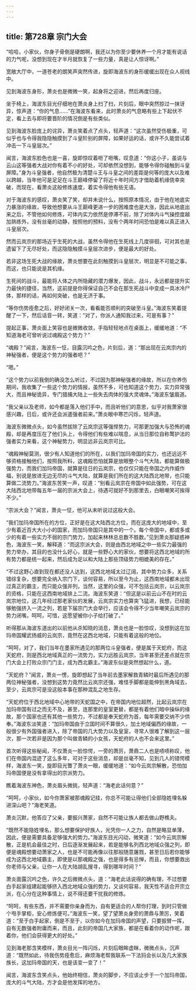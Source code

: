 ```yaml
---
---
---
```

title: 第728章 宗门大会
---



“哈哈，小家伙，你身子骨倒是硬朗啊，我还以为你至少要休养一个月才能有说话的力气呢，没想到现在才半月就恢复了一些力量，真是让人惊讶啊。”

宽敞大厅中，一道苍老的朗笑声突然传进，旋即海波东的身形缓缓出现在众人视线中。

见到海波东身形，萧炎也是微微一笑，起身将之迎进，然后再度归座。

坐于椅上，海波东目光仔细地在萧炎身上扫了扫，片刻后，眼中突然掠过一抹讶异，惊声道：“你的气息……”在海波东看来，此时萧炎的气息略有些上下起伏不定，看上去与即将要晋阶的情况倒是有些类似。

见到海波东脸庞上的诧异，萧炎笑着点了点头，轻声道：“这次虽然受伤极重，可似乎也与令得我隐隐触摸到了斗皇阶别的屏障，如果好运的话，或许不久能尝试着冲击一下斗皇层次。”

闻言，海波东脸色也是一喜，旋即惊叹着咂了咂嘴，叹息道：“你这小子，虽说与云山这等强者大战对你有着不小的好处，可却依然没想到，能够令得你碰触到斗皇屏障。”身为斗皇强者，他自然极为清楚斗王与斗皇之间的差距是何等的庞大以及难以跨越，当年他可是足足在斗王巅峰停留了将近十年时间方才借助着机缘侥幸突破，而现在，看萧炎这般修炼速度，着实令得他有些无语。

对于海波东的感叹，萧炎笑了笑，却并未说什么，按照原本情况，由于他在地底实力暴涨的缘故，导致他想要从斗王巅峰更进一步的困难度也是大涨，因此从地底出来之后，不管他如何修炼，可体内实力依然是停滞不前，除了对体内斗气操控度越加熟练外，没有丝毫的动静，按照他的预料，没有个两年时间恐怕是难以真正进入斗皇层次。

然而云岚宗的那场近乎生死的大战，虽然令得他在生死线上几度徘徊，可对其也是遗留下了无尽好处，而这隐隐触摸斗皇层次进步，便是最大的好处。

若非这场生死大战的缘故，萧炎想要在此刻触摸到斗皇层次，明显是不可能之事，而这，也只能说是其机缘。

生死间的战斗，最能将人体之内所隐藏的潜力爆发，因此，战斗，永远都是提升实力最快的捷径，当然，这前提是你得保证自己不会在那生死战斗中变成一具冰冷尸体，那样的话，再如何突破，也是无济于事。

“等你伤势痊愈之后，好好闭关一次，看看能否顺利的突破至斗皇。”海波东笑着提醒了一下，然后话音一转，笑道：“对了，你派人通知我过来，可是有事？”

提起正事，萧炎面上笑容也是微微收敛，手指轻轻地点在桌面上，缓缓地道：“不知道海老可曾听说过魂殿这个势力？”

“魂殿？”闻言，海波东一怔，目露沉吟之色，片刻后，道：“那出现在云岚宗内的神秘强者，便是这个势力的强者吧？”

“嗯。”

“这个势力以前我倒的确没怎么听过，不过因为那神秘强者的缘故，所以在你养伤期间，我收集了一些这个势力的情报，虽然不多，可也知道这个势力，实力异常强大，而且神秘诡异，专门猎捕大陆上一些失去肉体的强大灵魂体。”海波东皱眉道。

“我父亲以及老师，如今都是落入他们手中，而且听他们的意思，似乎对我萧家很感兴趣，日后，或许还会派遣强者前来。”萧炎眼中寒芒闪烁，轻声道。

海波东微微点头，如今虽然拔除了云岚宗这等强悍势力，可那更加强大与恐怖的魂殿，却是再度压在了他们头上，令得他们有些难以喘息，从当日那位自称鹜护法的强者实力来看，这个神秘势力，明显远非云岚宗可比。

“魂殿神秘莫测，很少有人知道他们的所在，以我们加玛帝国的实力，也还远远不够资格接触他们，按照我所料，这魂殿恐怕就算是放眼整个斗气大陆，都能算做极强势力，而我们加玛帝国，就算是往日的云岚宗，也仅仅只能在帝国之内作威作福，别说是放进无边无尽的斗气大陆，就算是我们所在的这大陆西北地带，也只能算做二流势力。”海波东苦笑一声，叹道：“别看云岚宗在帝国中如此强势，可在这大陆西北地带每五年一届的宗派大会上，待遇可就好不到那里去，白眼嘲笑可挨得不少。”

“宗派大会？”闻言，萧炎一怔，他可从未听说过这般大会。

“我们加玛帝国所在的方位，正好是在这大陆西北方位，而在这庞大的地域中，至少有着近百大大小小的国家，而加玛帝国只是其中的一个。每个帝国中，都或多或少的有着一些实力不弱的宗门势力，加起来林林总总数不胜数。”见到萧炎那疑惑神色，海波东一笑，解释道：“而这宗派大会，则是由西北地域之中一些实力最强的势力举办，其目的也没什么好心，就是一些野心大的家伙，想要将这西北地域的所有势力都是统一起来，然后成为足以和大陆上那些顶级势力相媲美的存在。”

“不过这野心直到现在都还没人达到，这西北地域太过辽阔，其中势力众多，关系错综复杂，想要完全纳入宗门下，谈何容易，所以至今为止，这西南地域都未出现过真正的霸主，而只能众强并列，当然，这里的众强，可不包括云岚宗，以云岚宗的资格，只能在这西南地域排上二流。海波东笑道：“但这是以前云山不在时的云岚宗地位，这几年经过那老家伙的发展，云岚宗实力也算突飞猛进，我想，已经能够勉强挤入一流之列，若是下届宗门大会举行，应该会令得不少当年嘲笑云岚宗的势力闭嘴，呵呵，可惜，这愿望被你小子给打破了。”

听得那从海波东道出的以前他从杀知晓的消息，萧炎也是一脸惊叹，没想到这在加玛帝国耀武扬威的云岚宗，竟然在这西北地域，只能有着这般的地位。

“呵呵，对了，我们当年在墨家所遇见的那两位斗皇强者，便是属于天蛇府，而这天蛇府，则是西北地域真正的一流势力，实力远胜云岚宗，当年甚至还差点就在宗门大会上打败众宗门门主，成为西北霸主。”海波东似是突然想起什么，道。

“天蛇府？”闻言，萧炎一愣，旋即想起了当年前去墨家解救青鳞时最后所遇见的那两位神秘强者，没想到这势力竟然比云岚宗还强，难怪手脚都是能伸到黑角域去，至少，云岚宗可是没这般本事在那种混乱之地生存。

“天蛇府位于西北地域中心地带的天蛇国之中，在帝国内地位超然，比起云岚宗在加玛帝国有过之而无不及，甚至，连那里的皇室更替，都是有着他们暗中操纵的缘故，那个国家也还有其他一些势力，不过都是奉天蛇府为首，每年需要交纳不少供奉。”海波东淡笑道：“加玛帝国由于立国时间不算很久，加土地域偏西的缘故，一般很少有外国强者进入，除了帝国的几大势力以及皇室，寻常人很难了解到这一层次，那一次若非是因为那个叫做青鳞的小女孩，天蛇府的人也不会来这里。”

首次听得这些秘闻，不仅萧炎一脸惊愕，一旁的萧厉，萧鼎二人也是啧啧称叹，他们在帝国内混迹了这么多年，可对于这些消息，却是丝毫不知，见到几人的错愕模样，海波东一笑，旋即目光瞥了萧炎一眼，缓缓地道：“如今云岚宗解散，恐怕加玛帝国便是没有拿得出的宗派势力。

瞧着海波东神色，萧炎眉头微挑，轻声道：“海老此话何意？”

“呵呵，小家伙，如今你萧家被那魂殿记挂，你总不可能让得他们全部隐姓埋名躲进深山吧？”海老笑道。

萧炎沉默，他答应了父亲，要振兴萧家，自然不可能让族人都去做山野樵夫。

“既然不能隐姓埋名，那么想要保护好族人，光凭你一人之力，自然是略显单薄，因此，便是需要具备足够强大的势力。”海波东目光闪动，微笑道：“如今云岚宗解散，正是机会最佳之时，日后逐渐发展起来，若是能够名列西北地域众强之列，即便是魂殿想要动萧家之人，也是不可能再像以往那般随意屠戮，甚至日后若你能够成为这西北地域霸主，即使是以那魂殿之强，也是得多有忌惮，而且，你想要救出你老师与父亲，让你一人在大陆胡乱搜寻，得到哪年时间？”

萧炎面露沉吟之色，许久之后微微点头，道：“海老此话说得的确有理，不过想要白手起家组建起能够挤入西北地域众强的势力，又谈何容易，我天性不适合开宗立派，在心分在这种事情上，说不得还要干扰我的修炼。

“呵呵，有些东西，并不需要你亲身而为，自有更适合的人帮你打理，到时只管做个甩手掌柜，安心修炼便可。”海波东一笑，望了望萧炎身旁的萧鼎与萧厉，笑着道：“至于白手起家，倒是不至于，以你如今在加玛帝国的声望，只要振臂一挥，自有无数强者附庸而来，而且，此刻的帝国几大家族，都是在看着你的动作呢，跟着你，他们会获得更大的好处。”

见到海老那含笑模样，萧炎目光一阵闪烁，片刻后眼眸虚眯，微微点头，沉声道：“既然如此，待我伤势痊愈后，麻烦海老帮我联系一下法犸会长以及几大家族族长，这加玛帝国的天，也是该变一变了！”

闻言，海波东含笑点头，他始终相信，萧炎的脚步，不应该止步于一个加玛帝国，庞大的斗气大陆，方才会是他发挥的地方。